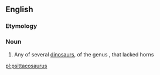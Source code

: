 {{also|Psittacosaurus}}
==English==
{{rfi}}
{{wikipedia}}
{{wikispecies}}
===Etymology===
{{rfe}}
===Noun===
{{en-noun|es}}

# Any of several [[dinosaur]]s, of the genus {{taxlink|Psittacosaurus|genus}}, that lacked horns

[[pl:psittacosaurus]]
